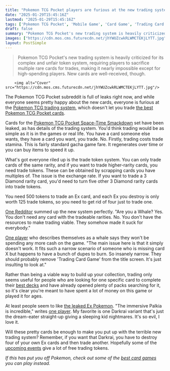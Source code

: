 ```yaml
---
title: "Pokemon TCG Pocket players are furious at the new trading system: 'They should probably remove 'Trading Card Game' from the title screen'"
date: "2025-01-29T15:45:16Z"
lastmod: "2025-01-29T15:45:16Z"
tags: ['Pokemon TCG Pocket', 'Mobile Game', 'Card Game', 'Trading Card Game', 'Gacha Game']
draft: false
summary: "Pokemon TCG Pocket's new trading system is heavily criticized for its complex and unfair token system, requiring players to sacrifice multiple rare cards for trades, making it nearly impossible except for high-spending players.  New cards are well-received, though."
images: ["https://cdn.mos.cms.futurecdn.net/jhYWUZcwkRLWMCTEKjLYTT.jpg"]
layout: PostSimple
---
```

> Pokemon TCG Pocket's new trading system is heavily criticized for its complex and unfair token system, requiring players to sacrifice multiple rare cards for trades, making it nearly impossible except for high-spending players.  New cards are well-received, though.


        <img alt="Cover" src="https://cdn.mos.cms.futurecdn.net/jhYWUZcwkRLWMCTEKjLYTT.jpg"/>
        
The Pokemon TCG Pocket subreddit is full of leaks right now, and while everyone seems pretty happy about the new cards, everyone is furious at the [<u>Pokemon TCG trading system</u>](https://www.gamesradar.com/games/pokemon/pokemon-tcg-pocket-trading-trades/), which doesn't let you trade [<u>the best Pokemon TCG Pocket cards</u>](https://www.gamesradar.com/games/pokemon/pokemon-tcg-pocket-best-cards/).

Cards for the [<u>Pokemon TCG Pocket Space-Time Smackdown</u>](https://www.gamesradar.com/games/pokemon/pokemon-tcg-pocket-space-time-smackdown/) set have been leaked, as has details of the trading system. You'd think trading would be as simple as it is in the games or real life. You have a card someone else wants, they have a card you want, you trade. No. Firstly, trading costs trade stamina. This is fairly standard gacha game fare. It regenerates over time or you can buy items to speed it up.

What's got everyone riled up is the trade token system. You can only trade cards of the same rarity, and if you want to trade higher-rarity cards, you need trade tokens. These can be obtained by scrapping cards you have multiples of. The issue is the exchange rate. If you want to trade a 3 Diamond rarity card, you'd need to turn five other 3 Diamond rarity cards into trade tokens.

You need 500 tokens to trade an Ex card, and each Ex you destroy is only worth 125 trade tokens, so you need to get rid of four just to trade one.

[<u>One Redditor</u>](https://www.reddit.com/r/PTCGP/comments/1ici35z/comment/m9r3q33/?utm_source=share&utm_medium=web3x&utm_name=web3xcss&utm_term=1&utm_content=share_button) summed up the new system perfectly. "Are you a Whale? Yes. You don't need any card with the tradeable rarities. No. You don't have the resources to make trading viable. They somehow made it suck for everybody."

[One player](https://www.reddit.com/r/PTCGP/comments/1ick9qr/as_a_whale_this_game_isnt_getting_another_dime/) who describes themselves as a whale says they won't be spending any more cash on the game. "The main issue here is that it simply doesn't work. It fits such a narrow scenario of someone who is missing card X but happens to have a bunch of dupes to burn. So insanely narrow. They should probably remove 'Trading Card Game' from the title screen. It's just insulting to look at."

Rather than being a viable way to build up your collection, trading only seems useful for people who are looking for one specific card to complete their [best decks](https://www.gamesradar.com/games/pokemon/pokemon-tcg-pocket-best-decks-meta/) and have already opened plenty of packs searching for it, so it's clear you're meant to have spent a lot of money on this game or played it for ages.

At least people seem to like [the leaked Ex Pokemon](https://www.reddit.com/r/PTCGP/comments/1icmf1f/the_new_ex_pokemon/). "The immersive Palkia is incredible," writes [one player](https://www.reddit.com/r/PTCGP/comments/1icmf1f/comment/m9rwakq/?utm_source=share&utm_medium=web3x&utm_name=web3xcss&utm_term=1&utm_content=share_button). My favorite is one Darkrai variant that's just the dream-eater straight-up giving a sleeping kid nightmares. It's so evil, I love it.

Will these pretty cards be enough to make you put up with the terrible new trading system? Remember, if you want that Darkrai, you have to destroy four of your own Ex cards and then trade another. Hopefully some of the [upcoming events](https://www.gamesradar.com/games/pokemon/pokemon-tcg-pocket-events/) give a lot of free trading tokens.

*If this has put you off Pokemon, check out some of the *[<em>best card games</em>](https://www.gamesradar.com/best-card-games-compared/)* you can play instead.*
        
